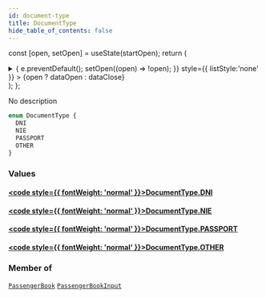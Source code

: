 ```yaml
---
id: document-type
title: DocumentType
hide_table_of_contents: false
---
```






const [open, setOpen] = useState(startOpen);
return (
<details {...(open ? { open: true } : {})} className="details" style={{ border:'none', boxShadow:'none', background:'var(--ifm-background-color)' }}>
<summary
onClick={(e) => {
e.preventDefault();
setOpen((open) => !open);
}}
style={{ listStyle:'none' }} >
{open ? dataOpen : dataClose}
</summary>
{open && children}
</details>
);
};

No description

```graphql
enum DocumentType {
  DNI
  NIE
  PASSPORT
  OTHER
}
```

### Values

#### [<code style={{ fontWeight: 'normal' }}>DocumentType.<b>DNI</b></code>](#)

>

#### [<code style={{ fontWeight: 'normal' }}>DocumentType.<b>NIE</b></code>](#)

>

#### [<code style={{ fontWeight: 'normal' }}>DocumentType.<b>PASSPORT</b></code>](#)

>

#### [<code style={{ fontWeight: 'normal' }}>DocumentType.<b>OTHER</b></code>](#)

>

### Member of

[`PassengerBook`](/api/objects/passenger-book) <Badge class="badge badge--secondary" text="object"/><Bullet />[`PassengerBookInput`](/api/inputs/passenger-book-input) <Badge class="badge badge--secondary" text="input"/>
